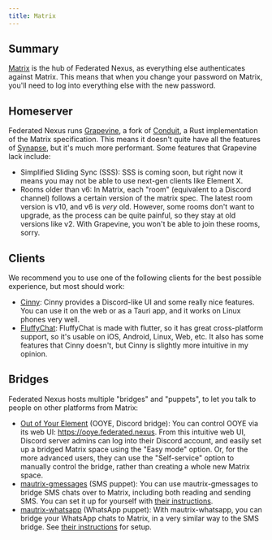 ```yaml
---
title: Matrix
---
```


## Summary

[Matrix](https://matrix.org) is the hub of Federated Nexus, as everything else authenticates against Matrix. This means that when you change your password on Matrix, you'll need to log into everything else with the new password.

## Homeserver

Federated Nexus runs [Grapevine](https://grapevine.computer.surgery/), a fork of [Conduit](https://conduit.rs/), a Rust implementation of the Matrix specification. This means it doesn't quite have all the features of [Synapse](https://element-hq.github.io/synapse/latest/), but it's much more performant. Some features that Grapevine lack include:

- Simplified Sliding Sync (SSS): SSS is coming soon, but right now it means you may not be able to use next-gen clients like Element X.
- Rooms older than v6: In Matrix, each "room" (equivalent to a Discord channel) follows a certain version of the matrix spec. The latest room version is v10, and v6 is _very_ old. However, some rooms don't want to upgrade, as the process can be quite painful, so they stay at old versions like v2. With Grapevine, you won't be able to join these rooms, sorry.

## Clients

We recommend you to use one of the following clients for the best possible experience, but most should work:

- [Cinny](https://cinny.in): Cinny provides a Discord-like UI and some really nice features. You can use it on the web or as a Tauri app, and it works on Linux phones very well.
- [FluffyChat](https://fluffychat.im): FluffyChat is made with flutter, so it has great cross-platform support, so it's usable on iOS, Android, Linux, Web, etc. It also has some features that Cinny doesn't, but Cinny is slightly more intuitive in my opinion.

## Bridges

Federated Nexus hosts multiple "bridges" and "puppets", to let you talk to people on other platforms from Matrix:

- [Out of Your Element](https://gitdab.com/cadence/out-of-your-element) (OOYE, Discord bridge): You can control OOYE via its web UI: https://ooye.federated.nexus. From this intuitive web UI, Discord server admins can log into their Discord account, and easily set up a bridged Matrix space using the "Easy mode" option. Or, for the more advanced users, they can use the "Self-service" option to manually control the bridge, rather than creating a whole new Matrix space.
- [mautrix-gmessages](https://docs.mau.fi/bridges/go/gmessages/index.html) (SMS puppet): You can use mautrix-gmessages to bridge SMS chats over to Matrix, including both reading and sending SMS. You can set it up for yourself with [their instructions](https://docs.mau.fi/bridges/go/gmessages/authentication.html).
- [mautrix-whatsapp](https://docs.mau.fi/bridges/go/whatsapp/index.html) (WhatsApp puppet): With mautrix-whatsapp, you can bridge your WhatsApp chats to Matrix, in a very similar way to the SMS bridge. See [their instructions](https://docs.mau.fi/bridges/go/whatsapp/authentication.html) for setup.
